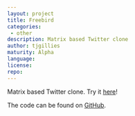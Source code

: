 ```yaml
---
layout: project
title: Freebird
categories: 
 - other
description: Matrix based Twitter clone
author: tjgillies
maturity: Alpha
language: 
license: 
repo: 
---
```


Matrix based Twitter clone. Try it [here](http://freebird.tyler.cat/)!

The code can be found on [GitHub](https://github.com/tjgillies/freebird/).
